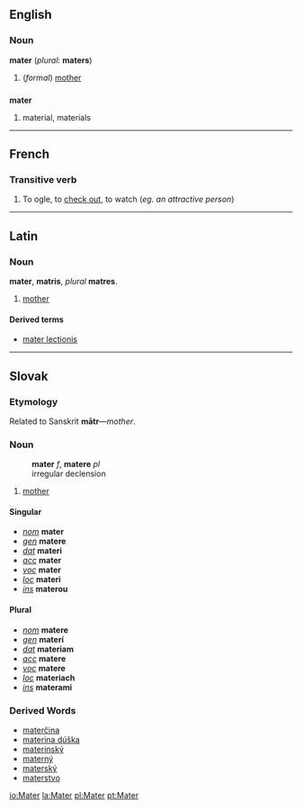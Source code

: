 ==English==
===Noun===
'''mater''' (''plural'': '''maters''')

#(''formal'') [[mother]]


==={{abbreviation}}===
'''mater'''

#material, materials

----

==French==

===Transitive verb===
# {{frslang}} To ogle, to [[check out]], to watch (''eg. an attractive person'')

----
==Latin==
===Noun===
'''mater''', '''matris''', ''plural'' '''matres'''.

# [[mother]]

====Derived terms====
*[[mater lectionis]]

----

==Slovak==
=== Etymology ===
Related to Sanskrit '''mātr'''&mdash;''mother''.
=== Noun ===
:'''mater''' ''f'', '''matere''' ''pl''
: irregular declension
# [[mother]]

==== Singular ====
* ''[[nominative|nom]]'' '''mater'''
* ''[[genitive|gen]]'' '''matere'''
* ''[[dative|dat]]'' '''materi'''
* ''[[accusative|acc]]'' '''mater'''
* ''[[vocative|voc]]'' '''mater'''
* ''[[locative|loc]]'' '''materi'''
* ''[[instrumental|ins]]'' '''materou'''
==== Plural ====
* ''[[nominative|nom]]'' '''matere'''
* ''[[genitive|gen]]'' '''materí'''
* ''[[dative|dat]]'' '''materiam'''
* ''[[accusative|acc]]'' '''matere'''
* ''[[vocative|voc]]'' '''matere'''
* ''[[locative|loc]]'' '''materiach'''
* ''[[instrumental|ins]]'' '''materami'''
=== Derived Words ===
* [[materčina]]
* [[materina dúška]]
* [[materinský]]
* [[materný]]
* [[materský]]
* [[materstvo]]

[[io:Mater]]
[[la:Mater]]
[[pl:Mater]]
[[pt:Mater]]